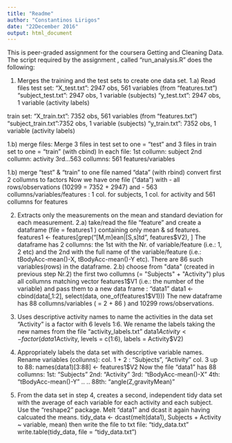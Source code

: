 ```yaml
---
title: "Readme"
author: "Constantinos Lirigos"
date: "22December 2016"
output: html_document
---
```

This is peer-graded assignment for the coursera Getting and Cleaning Data.
The script required by the assignment , called "run_analysis.R" does the following:

1) Merges the training and the test sets to create one data set.
1.a) Read files
test set:
"X_test.txt": 2947 obs, 561 variables (from "features.txt")
"subject_test.txt": 2947 obs, 1 variable (subjects)
"y_test.txt": 2947 obs, 1 variable (activity labels)

train set:
"X_train.txt": 7352 obs, 561 variables (from "features.txt")
"subject_train.txt":7352 obs, 1 variable (subjects)
"y_train.txt": 7352 obs, 1 variable (activity labels)

1.b) merge files:
Merge 3 files in test set to one = "test" and 
3 files in train set to one = "train" (with cbind)
In each file:
1st collumn: subject
2nd collumn: activity
3rd...563 collumns: 561 features/variables

1.b) merge "test" & "train" to one file named "data" (with rbind)
convert first 2 collumns to factors
Now we have one file ("data") with 
- all rows/observations (10299 = 7352 + 2947) and 
- 563 collumns/variables/features : 1 col. for subjects, 1 col. for activity and 561 collumns for features

2) Extracts only the measurements on the mean and standard deviation for each measurement.
2.a) take/read the file "feature" and create a dataframe (file = features1 ) containing only mean & sd features. 
features1 <- features[grep("[M,m]ean|[S,s]td", features$V2), ]
The dataframe has 2 collumns: the 1st with the Nr. of variable/feature (i.e.: 1, 2 etc) and the 2nd with the full name of the variable/feature (i.e.: tBodyAcc-mean()-X, tBodyAcc-mean()-Y etc). There are 86 such variables(rows) in the dataframe.
2.b) choose from "data" (created in previous step Nr.2) the  first two collumns (= "Subjects" + "Activity") plus all collumns matching vector features1$V1 (i.e.: the number of the variable) and pass them to a new data frame : "data1"
data1 <- cbind(data[,1:2], select(data, one_of(features1$V1)))
The new dataframe has 88 collumns/variables ( = 2 + 86 ) and 10299 rows/observations.


3) Uses descriptive activity names to name the activities in the data set
"Activity" is a factor with 6 levels 1:6. We rename the labels taking the new names from the file "activity_labels.txt"
data1$Activity <- factor(data1$Activity, levels = c(1:6), labels = Activity$V2)


4) Appropriately labels the data set with descriptive variable names.
Rename variables (collunns):
col. 1 + 2 : "Subjects", "Activity"
col. 3 up to 88: names(data1)[3:88] <- features1$V2
Now the file "data1" has 88 collumns:
1st: "Subjects"
2nd: "Activity"
3rd: "tBodyAcc-mean()-X"
4th: "tBodyAcc-mean()-Y"
..
..
88th: "angle(Z,gravityMean)"

5) From the data set in step 4, creates a second, independent tidy data set with the average of each variable for each activity and each subject.
Use the "reshape2" package. Melt "data1" and dcast it again having calcuated the means. 
tidy_data <- dcast(melt(data1), Subjects + Activity ~ variable, mean)
then write the file to txt file: "tidy_data.txt"
write.table(tidy_data, file = "tidy_data.txt")



